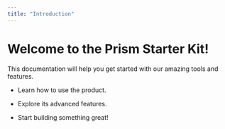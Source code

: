 ```yaml
---
title: "Introduction"
---
```


# Welcome to the Prism Starter Kit!

This documentation will help you get started with our amazing tools and features.

* Learn how to use the product.

* Explore its advanced features.

* Start building something great!